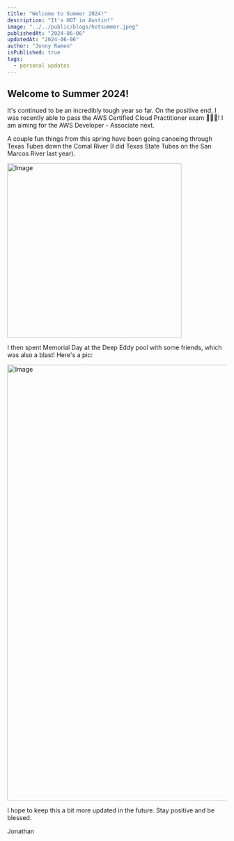 ```yaml
---
title: "Welcome to Summer 2024!"
description: "It's HOT in Austin!"
image: "../../public/blogs/hotsummer.jpeg"
publishedAt: "2024-06-06"
updatedAt: "2024-06-06"
author: "Jonny Ramen"
isPublished: true
tags:
  - personal updates
---
```


## Welcome to Summer 2024!

It's continued to be an incredibly tough year so far. On the positive end, I was recently able to pass the
AWS Certified Cloud Practitioner exam 🎉🎉🎉! I am aiming for the AWS Developer - Associate next.

A couple fun things from this spring have been going canoeing through Texas Tubes
down the Comal River (I did Texas State Tubes on the San Marcos River last year).

<Image
  src="/blogs/tubing-friends.png"
  width="400"
  height="400"
  alt="Image"
  sizes="100vw"
/>

I then spent Memorial Day at the Deep Eddy pool with some friends, which was also a blast!
Here's a pic:

<Image
  src="/blogs/deep-eddy.jpg"
  width="800"
  height="1000"
  alt="Image"
  sizes="100vw"
/>

I hope to keep this a bit more updated in the future. Stay positive and be blessed.

Jonathan
